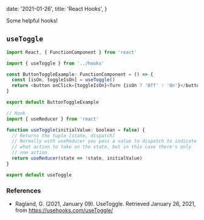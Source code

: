 
  date: '2021-01-26',
  title: 'React Hooks',
}

Some helpful hooks!

## `useToggle`

```javascript
import React, { FunctionComponent } from 'react'

import { useToggle } from '../hooks'

const ButtonToggleExample: FunctionComponent = () => {
  const [isOn, toggleIsOn] = useToggle()
  return <button onClick={toggleIsOn}>Turn {isOn ? 'Off' : 'On'}</button>
}

export default ButtonToggleExample
```

```javascript
// Hook
import { useReducer } from 'react'

function useToggle(initialValue: boolean = false) {
  // Returns the tuple [state, dispatch]
  // Normally with useReducer you pass a value to dispatch to indicate
  // what action to take on the state, but in this case there's only
  // one action.
  return useReducer(state => !state, initialValue)
}

export default useToggle
```

<ButtonToggleExample />

### References

- Ragland, G. (2021, January 09). UseToggle. Retrieved January 26, 2021, from https://usehooks.com/useToggle/

